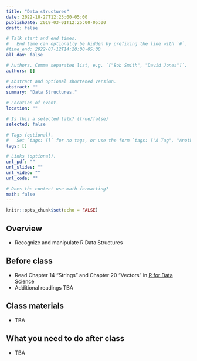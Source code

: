 ```yaml
---
title: "Data structures"
date: 2022-10-27T12:25:00-05:00
publishDate: 2019-03-01T12:25:00-05:00
draft: false

# Talk start and end times.
#   End time can optionally be hidden by prefixing the line with `#`.
#time_end: 2022-07-12T14:20:00-05:00
all_day: false

# Authors. Comma separated list, e.g. `["Bob Smith", "David Jones"]`.
authors: []

# Abstract and optional shortened version.
abstract: ""
summary: "Data Structures."

# Location of event.
location: ""

# Is this a selected talk? (true/false)
selected: false

# Tags (optional).
#   Set `tags: []` for no tags, or use the form `tags: ["A Tag", "Another Tag"]` for one or more tags.
tags: []

# Links (optional).
url_pdf: ""
url_slides: ""
url_video: ""
url_code: ""

# Does the content use math formatting?
math: false
---
```


```r
knitr::opts_chunk$set(echo = FALSE)
```

## Overview

* Recognize and manipulate R Data Structures


## Before class

* Read Chapter 14 “Strings” and Chapter 20 “Vectors” in [R for Data Science](https://r4ds.had.co.nz/strings.html)
* Additional readings TBA


## Class materials

* TBA

## What you need to do after class

* TBA
